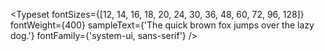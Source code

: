 
<Meta title='ui/Typography' />

<Typeset
    fontSizes={[12, 14, 16, 18, 20, 24, 30, 36, 48, 60, 72, 96, 128]}
    fontWeight={400}
    sampleText={'The quick brown fox jumps over the lazy dog.'}
    fontFamily={'system-ui, sans-serif'}
/>
